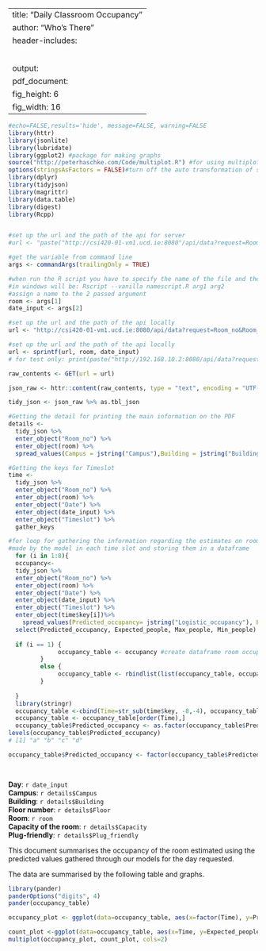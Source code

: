 
---
title: "Daily Classroom Occupancy"
author: "Who's There"
header-includes: 
   \usepackage{graphicx}
   \usepackage{fancyhdr}
   \pagestyle{fancy}
   \setlength\headheight{50pt}
   \fancyhead[L]{\includegraphics[width=2cm]{./logo.png} Who's There}
output:
  pdf_document:
    fig_height: 6
    fig_width: 16
---

```r
#echo=FALSE,results='hide', message=FALSE, warning=FALSE
library(httr)
library(jsonlite)
library(lubridate)
library(ggplot2) #package for making graphs
source("http://peterhaschke.com/Code/multiplot.R") #for using multiplot
options(stringsAsFactors = FALSE)#turn off the auto transformation of string in factors
library(dplyr) 
library(tidyjson)
library(magrittr)
library(data.table)
library(digest)
library(Rcpp)


#set up the url and the path of the api for server
#url <- "paste("http://csi420-01-vm1.ucd.ie:8080"/api/data?request=Room_no&Room_no=B003&request2=Date&Date=2015-11-03"

#get the variable from command line
args <- commandArgs(trailingOnly = TRUE)

#when run the R script you have to specify the name of the file and the arguments
#in windows will be: Rscript --vanilla namescript.R arg1 arg2
#assign a name to the 2 passed argument
room <- args[1]
date_input <- args[2]

#set up the url and the path of the api locally
url <- "http://csi420-01-vm1.ucd.ie:8080/api/data?request=Room_no&Room_no=%s&request2=Date&Date=%s"

#set up the url and the path of the api locally
url <- sprintf(url, room, date_input)
# for test only: print(paste("http://192.168.10.2:8080/api/data?request=Room_no&Room_no=",room,"&request2=Date&Date=",date)) 

raw_contents <- GET(url = url)

json_raw <- httr::content(raw_contents, type = "text", encoding = "UTF-8")

tidy_json <- json_raw %>% as.tbl_json

#Getting the detail for printing the main information on the PDF 
details <-
  tidy_json %>%
  enter_object("Room_no") %>%
  enter_object(room) %>%
  spread_values(Campus = jstring("Campus"),Building = jstring("Building"), Capacity=jnumber("Capacity"), Plug_friendly= jstring("Plug_friendly"), Floor =jstring("Floor_no")) 

#Getting the keys for Timeslot
time <- 
  tidy_json %>%
  enter_object("Room_no") %>%
  enter_object(room) %>%
  enter_object("Date") %>%
  enter_object(date_input) %>%
  enter_object("Timeslot") %>%
  gather_keys 

#for loop for gathering the information regarding the estimates on room occupancy
#made by the model in each time slot and storing them in a dataframe 
  for (i in 1:8){
  occupancy<-
  tidy_json %>%
  enter_object("Room_no") %>%
  enter_object(room) %>%
  enter_object("Date") %>%
  enter_object(date_input) %>%
  enter_object("Timeslot") %>%
  enter_object(time$key[i])%>%
    spread_values(Predicted_occupancy= jstring("Logistic_occupancy"), Expected_people= jnumber("People_estimate"), Max_people = jnumber("Max_people_estimate"), Min_people = jnumber("Min_people_estimate"))%>%
  select(Predicted_occupancy, Expected_people, Max_people, Min_people)
  
  if (i == 1) { 
              occupancy_table <- occupancy #create dataframe room occupancy
         } 
         else {
              occupancy_table <- rbindlist(list(occupancy_table, occupancy))#add new rows to the dataframe
         }
  
  }
  library(stringr)
  occupancy_table <-cbind(Time=str_sub(time$key, -8,-4), occupancy_table)
  occupancy_table <- occupancy_table[order(Time),] 
  occupancy_table$Predicted_occupancy <- as.factor(occupancy_table$Predicted_occupancy)
levels(occupancy_table$Predicted_occupancy)
# [1] "a" "b" "c" "d"

occupancy_table$Predicted_occupancy <- factor(occupancy_table$Predicted_occupancy, levels = c(" Low ", " Mid_Low ",  " Mid_High ",  " High " ))

  

```
**Day**: `r date_input`  
**Campus**: `r details$Campus`  
**Building**: `r details$Building`  
**Floor number**: `r details$Floor`  
**Room**: `r room`  
**Capacity of the room**: `r details$Capacity`   
**Plug-friendly**: `r details$Plug_friendly`  


This document summarises the occupancy of the room estimated using the predicted values gathered through our models for the day requested.  

The data are summarised by the following table and graphs.  

```r
library(pander)
panderOptions("digits", 4)
pander(occupancy_table)

```


```r
occupancy_plot <- ggplot(data=occupancy_table, aes(x=factor(Time), y=Predicted_occupancy, fill=Predicted_occupancy)) + geom_bar(stat="identity")+ scale_fill_manual(values=c( "orangered","gold","darkcyan", "blue"),  breaks=c(" Low ", " Mid_Low ",  " Mid_High ",  " High " ),labels=c("0-25%", "25-50%", "50-75%", "75%-100%"))+ theme_bw()+labs(x="Time",y="Predicted room occupancy")

count_plot <-ggplot(data=occupancy_table, aes(x=Time, y=Expected_people, group=1)) + geom_ribbon(data=occupancy_table,aes(ymin=Min_people, ymax=Max_people),alpha=0.2, fill="orangered3") + geom_line(color="orangered2")+ theme_bw() + geom_point(color="orangered2") +labs(x="Time",y="Predicted number of people in the room")
multiplot(occupancy_plot, count_plot, cols=2)
```


